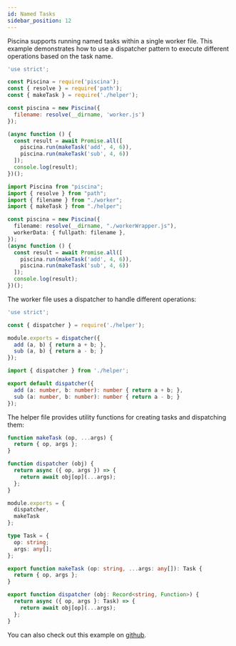 ```yaml
---
id: Named Tasks
sidebar_position: 12
---
```



Piscina supports running named tasks within a single worker file. This example demonstrates how to use a dispatcher pattern to execute different operations based on the task name.

<Tabs>
<TabItem value="Javascript">

```javascript title="index.js"
'use strict';

const Piscina = require('piscina');
const { resolve } = require('path');
const { makeTask } = require('./helper');

const piscina = new Piscina({
  filename: resolve(__dirname, 'worker.js')
});

(async function () {
  const result = await Promise.all([
    piscina.run(makeTask('add', 4, 6)),
    piscina.run(makeTask('sub', 4, 6))
  ]);
  console.log(result);
})();
```
</TabItem>

<TabItem value="Typescript">

```typescript title="index.ts"
import Piscina from "piscina";
import { resolve } from "path";
import { filename } from "./worker";
import { makeTask } from "./helper";

const piscina = new Piscina({
  filename: resolve(__dirname, "./workerWrapper.js"),
  workerData: { fullpath: filename },
});
(async function () {
  const result = await Promise.all([
    piscina.run(makeTask('add', 4, 6)),
    piscina.run(makeTask('sub', 4, 6))
  ]);
  console.log(result);
})();
```

</TabItem>
</Tabs>

The worker file uses a dispatcher to handle different operations:

<Tabs>
<TabItem value="Javascript">

```javascript title="worker.js"
'use strict';

const { dispatcher } = require('./helper');

module.exports = dispatcher({
  add (a, b) { return a + b; },
  sub (a, b) { return a - b; }
});
```
</TabItem>

<TabItem value="Typescript">

```typescript title="worker.ts"
import { dispatcher } from './helper';

export default dispatcher({
  add (a: number, b: number): number { return a + b; },
  sub (a: number, b: number): number { return a - b; }
});
```

</TabItem>
</Tabs>

The helper file provides utility functions for creating tasks and dispatching them:

<Tabs>
<TabItem value="Javascript">

```javascript title="helper.js"
function makeTask (op, ...args) {
  return { op, args };
}

function dispatcher (obj) {
  return async ({ op, args }) => {
    return await obj[op](...args);
  };
}

module.exports = {
  dispatcher,
  makeTask
};
```
</TabItem>

<TabItem value="Typescript">

```typescript title="helper.ts"
type Task = {
  op: string;
  args: any[];
};

export function makeTask (op: string, ...args: any[]): Task {
  return { op, args };
}

export function dispatcher (obj: Record<string, Function>) {
  return async ({ op, args }: Task) => {
    return await obj[op](...args);
  };
}
```

</TabItem>
</Tabs>

You can also check out this example on [github](https://github.com/piscinajs/piscina/tree/current/examples/named).